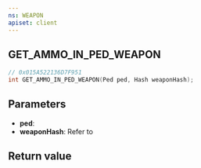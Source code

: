 ```yaml
---
ns: WEAPON
apiset: client
---
```

## GET_AMMO_IN_PED_WEAPON

```c
// 0x015A522136D7F951
int GET_AMMO_IN_PED_WEAPON(Ped ped, Hash weaponHash);
```


## Parameters
* **ped**:
* **weaponHash**: Refer to <EmbeddedEnum name="eWeaponHash" />

## Return value
